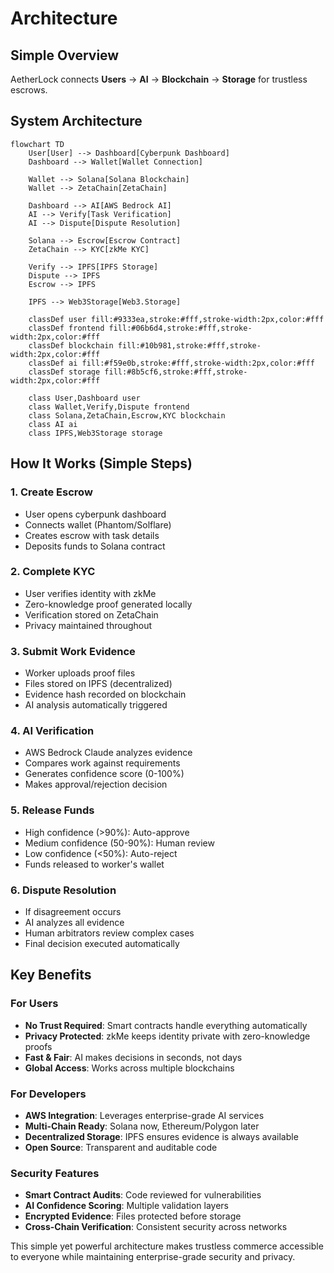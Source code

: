 # Architecture

## Simple Overview

AetherLock connects **Users** → **AI** → **Blockchain** → **Storage** for trustless escrows.

## System Architecture

```mermaid
flowchart TD
    User[User] --> Dashboard[Cyberpunk Dashboard]
    Dashboard --> Wallet[Wallet Connection]
    
    Wallet --> Solana[Solana Blockchain]
    Wallet --> ZetaChain[ZetaChain]
    
    Dashboard --> AI[AWS Bedrock AI]
    AI --> Verify[Task Verification]
    AI --> Dispute[Dispute Resolution]
    
    Solana --> Escrow[Escrow Contract]
    ZetaChain --> KYC[zkMe KYC]
    
    Verify --> IPFS[IPFS Storage]
    Dispute --> IPFS
    Escrow --> IPFS
    
    IPFS --> Web3Storage[Web3.Storage]
    
    classDef user fill:#9333ea,stroke:#fff,stroke-width:2px,color:#fff
    classDef frontend fill:#06b6d4,stroke:#fff,stroke-width:2px,color:#fff
    classDef blockchain fill:#10b981,stroke:#fff,stroke-width:2px,color:#fff
    classDef ai fill:#f59e0b,stroke:#fff,stroke-width:2px,color:#fff
    classDef storage fill:#8b5cf6,stroke:#fff,stroke-width:2px,color:#fff
    
    class User,Dashboard user
    class Wallet,Verify,Dispute frontend
    class Solana,ZetaChain,Escrow,KYC blockchain
    class AI ai
    class IPFS,Web3Storage storage
```

## How It Works (Simple Steps)

### 1. Create Escrow
- User opens cyberpunk dashboard
- Connects wallet (Phantom/Solflare)
- Creates escrow with task details
- Deposits funds to Solana contract

### 2. Complete KYC
- User verifies identity with zkMe
- Zero-knowledge proof generated locally
- Verification stored on ZetaChain
- Privacy maintained throughout

### 3. Submit Work Evidence
- Worker uploads proof files
- Files stored on IPFS (decentralized)
- Evidence hash recorded on blockchain
- AI analysis automatically triggered

### 4. AI Verification
- AWS Bedrock Claude analyzes evidence
- Compares work against requirements
- Generates confidence score (0-100%)
- Makes approval/rejection decision

### 5. Release Funds
- High confidence (>90%): Auto-approve
- Medium confidence (50-90%): Human review
- Low confidence (<50%): Auto-reject
- Funds released to worker's wallet

### 6. Dispute Resolution
- If disagreement occurs
- AI analyzes all evidence
- Human arbitrators review complex cases
- Final decision executed automatically

## Key Benefits

### For Users
- **No Trust Required**: Smart contracts handle everything automatically
- **Privacy Protected**: zkMe keeps identity private with zero-knowledge proofs
- **Fast & Fair**: AI makes decisions in seconds, not days
- **Global Access**: Works across multiple blockchains

### For Developers
- **AWS Integration**: Leverages enterprise-grade AI services
- **Multi-Chain Ready**: Solana now, Ethereum/Polygon later
- **Decentralized Storage**: IPFS ensures evidence is always available
- **Open Source**: Transparent and auditable code

### Security Features
- **Smart Contract Audits**: Code reviewed for vulnerabilities
- **AI Confidence Scoring**: Multiple validation layers
- **Encrypted Evidence**: Files protected before storage
- **Cross-Chain Verification**: Consistent security across networks

This simple yet powerful architecture makes trustless commerce accessible to everyone while maintaining enterprise-grade security and privacy.